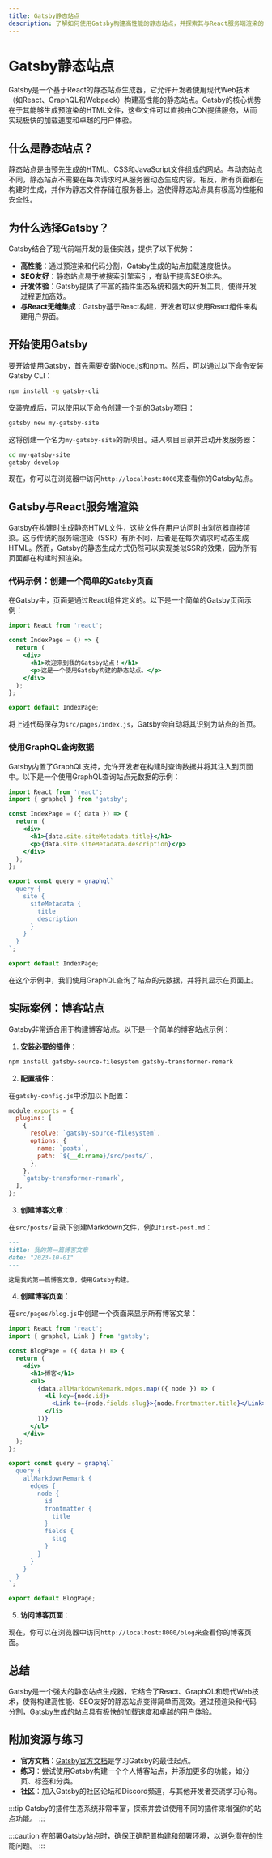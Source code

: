```yaml
---
title: Gatsby静态站点
description: 了解如何使用Gatsby构建高性能的静态站点，并探索其与React服务端渲染的结合。
---
```


# Gatsby静态站点

Gatsby是一个基于React的静态站点生成器，它允许开发者使用现代Web技术（如React、GraphQL和Webpack）构建高性能的静态站点。Gatsby的核心优势在于其能够生成预渲染的HTML文件，这些文件可以直接由CDN提供服务，从而实现极快的加载速度和卓越的用户体验。

## 什么是静态站点？

静态站点是由预先生成的HTML、CSS和JavaScript文件组成的网站。与动态站点不同，静态站点不需要在每次请求时从服务器动态生成内容。相反，所有页面都在构建时生成，并作为静态文件存储在服务器上。这使得静态站点具有极高的性能和安全性。

## 为什么选择Gatsby？

Gatsby结合了现代前端开发的最佳实践，提供了以下优势：

- **高性能**：通过预渲染和代码分割，Gatsby生成的站点加载速度极快。
- **SEO友好**：静态站点易于被搜索引擎索引，有助于提高SEO排名。
- **开发体验**：Gatsby提供了丰富的插件生态系统和强大的开发工具，使得开发过程更加高效。
- **与React无缝集成**：Gatsby基于React构建，开发者可以使用React组件来构建用户界面。

## 开始使用Gatsby

要开始使用Gatsby，首先需要安装Node.js和npm。然后，可以通过以下命令安装Gatsby CLI：

```bash
npm install -g gatsby-cli
```

安装完成后，可以使用以下命令创建一个新的Gatsby项目：

```bash
gatsby new my-gatsby-site
```

这将创建一个名为`my-gatsby-site`的新项目。进入项目目录并启动开发服务器：

```bash
cd my-gatsby-site
gatsby develop
```

现在，你可以在浏览器中访问`http://localhost:8000`来查看你的Gatsby站点。

## Gatsby与React服务端渲染

Gatsby在构建时生成静态HTML文件，这些文件在用户访问时由浏览器直接渲染。这与传统的服务端渲染（SSR）有所不同，后者是在每次请求时动态生成HTML。然而，Gatsby的静态生成方式仍然可以实现类似SSR的效果，因为所有页面都在构建时预渲染。

### 代码示例：创建一个简单的Gatsby页面

在Gatsby中，页面是通过React组件定义的。以下是一个简单的Gatsby页面示例：

```jsx
import React from 'react';

const IndexPage = () => {
  return (
    <div>
      <h1>欢迎来到我的Gatsby站点！</h1>
      <p>这是一个使用Gatsby构建的静态站点。</p>
    </div>
  );
};

export default IndexPage;
```

将上述代码保存为`src/pages/index.js`，Gatsby会自动将其识别为站点的首页。

### 使用GraphQL查询数据

Gatsby内置了GraphQL支持，允许开发者在构建时查询数据并将其注入到页面中。以下是一个使用GraphQL查询站点元数据的示例：

```jsx
import React from 'react';
import { graphql } from 'gatsby';

const IndexPage = ({ data }) => {
  return (
    <div>
      <h1>{data.site.siteMetadata.title}</h1>
      <p>{data.site.siteMetadata.description}</p>
    </div>
  );
};

export const query = graphql`
  query {
    site {
      siteMetadata {
        title
        description
      }
    }
  }
`;

export default IndexPage;
```

在这个示例中，我们使用GraphQL查询了站点的元数据，并将其显示在页面上。

## 实际案例：博客站点

Gatsby非常适合用于构建博客站点。以下是一个简单的博客站点示例：

1. **安装必要的插件**：

```bash
npm install gatsby-source-filesystem gatsby-transformer-remark
```

2. **配置插件**：

在`gatsby-config.js`中添加以下配置：

```js
module.exports = {
  plugins: [
    {
      resolve: `gatsby-source-filesystem`,
      options: {
        name: `posts`,
        path: `${__dirname}/src/posts/`,
      },
    },
    `gatsby-transformer-remark`,
  ],
};
```

3. **创建博客文章**：

在`src/posts/`目录下创建Markdown文件，例如`first-post.md`：

```markdown
---
title: 我的第一篇博客文章
date: "2023-10-01"
---

这是我的第一篇博客文章，使用Gatsby构建。
```

4. **创建博客页面**：

在`src/pages/blog.js`中创建一个页面来显示所有博客文章：

```jsx
import React from 'react';
import { graphql, Link } from 'gatsby';

const BlogPage = ({ data }) => {
  return (
    <div>
      <h1>博客</h1>
      <ul>
        {data.allMarkdownRemark.edges.map(({ node }) => (
          <li key={node.id}>
            <Link to={node.fields.slug}>{node.frontmatter.title}</Link>
          </li>
        ))}
      </ul>
    </div>
  );
};

export const query = graphql`
  query {
    allMarkdownRemark {
      edges {
        node {
          id
          frontmatter {
            title
          }
          fields {
            slug
          }
        }
      }
    }
  }
`;

export default BlogPage;
```

5. **访问博客页面**：

现在，你可以在浏览器中访问`http://localhost:8000/blog`来查看你的博客页面。

## 总结

Gatsby是一个强大的静态站点生成器，它结合了React、GraphQL和现代Web技术，使得构建高性能、SEO友好的静态站点变得简单而高效。通过预渲染和代码分割，Gatsby生成的站点具有极快的加载速度和卓越的用户体验。

## 附加资源与练习

- **官方文档**：[Gatsby官方文档](https://www.gatsbyjs.com/docs/)是学习Gatsby的最佳起点。
- **练习**：尝试使用Gatsby构建一个个人博客站点，并添加更多的功能，如分页、标签和分类。
- **社区**：加入Gatsby的社区论坛和Discord频道，与其他开发者交流学习心得。

:::tip
Gatsby的插件生态系统非常丰富，探索并尝试使用不同的插件来增强你的站点功能。
:::

:::caution
在部署Gatsby站点时，确保正确配置构建和部署环境，以避免潜在的性能问题。
:::